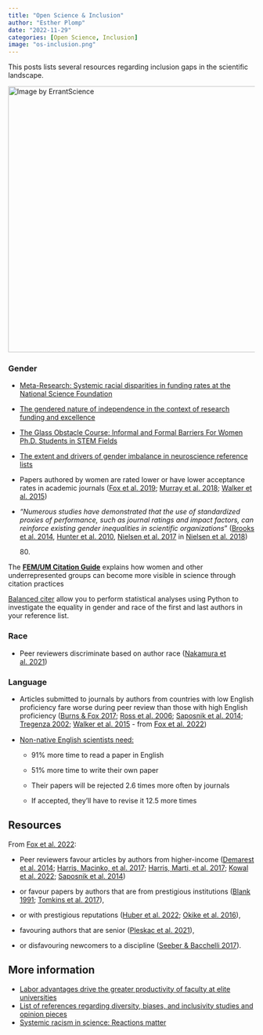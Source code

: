 ```yaml
---
title: "Open Science & Inclusion"
author: "Esther Plomp"
date: "2022-11-29"
categories: [Open Science, Inclusion]
image: "os-inclusion.png"
---
```


This posts lists several resources regarding inclusion gaps in the scientific landscape.

[![Image by ErrantScience](images/inclusive-piechart-01.jpeg){fig-alt="Rainbow pie chard with the title: Who can working in scienceA Pie Chart. The rainbow legend says: Everyone" width="542"}](https://mas.to/@errantscience/110497357181881613)

### Gender

-   [Meta-Research: Systemic racial disparities in funding rates at the National Science Foundation](https://doi.org/10.7554/eLife.83071)

-   [The gendered nature of independence in the context of research funding and excellence](https://doi.org/10.1007/s43545-022-00563-w)

-   [The Glass Obstacle Course: Informal and Formal Barriers For Women Ph.D. Students in STEM Fields](https://genderandset.open.ac.uk/index.php/genderandset/article/view/205)

-   [The extent and drivers of gender imbalance in neuroscience reference lists](https://doi.org/10.1038/s41593-020-0658-y)

-   Papers authored by women are rated lower or have lower acceptance rates in academic journals ([Fox et al. 2019](https://doi.org/10.1002/ece3.4993); [Murray et al. 2018](https://doi.org/10.1101/400515); [Walker et al. 2015](https://doi.org/10.12688/f1000research.6012.2))

-   *"Numerous studies have demonstrated that the use of standardized proxies of performance, such as journal ratings and impact factors, can reinforce existing gender inequalities in scientific organizations*" ([Brooks et al. 2014](https://doi.org/10.1016/j.respol.2013.12.005), [Hunter et al. 2010](https://doi.org/10.1177/0306312709358472), [Nielsen et al. 2017](https://doi.org/10.1080/03075079.2015.1075197) in [Nielsen et al. 2018](https://doi.org/10.1038/s41562-018-0433-1))

    80\.

The [**FEM/UM Citation Guide**](https://urldefense.com/v3/__https:/athenasangels.nl/index.php?option=com_acym&ctrl=fronturl&task=click&urlid=488&userid=2191&mailid=92__;!!PAKc-5URQlI!-Z7wHi2Bk7Ca7fpj2Q2ZB-t3G1A2LFDUKD1wHCFd4EF_emK8FnrWZYb9H3PeYVn4Q9NFCBXqqhTQmsnIrRoEsg$) explains how women and other underrepresented groups can become more visible in science through citation practices

[Balanced citer](https://github.com/mb3152/balanced_citer) allow you to perform statistical analyses using Python to investigate the equality in gender and race of the first and last authors in your reference list.

### Race

-   Peer reviewers discriminate based on author race ([Nakamura et al. 2021](https://doi.org/10.7554/%20eLife.71368))

### Language

-   Articles submitted to journals by authors from countries with low English proficiency fare worse during peer review than those with high English proficiency ([Burns & Fox 2017](https://doi.org/10.1007/s11192-017-2517-5); [Ross et al. 2006](https://doi.org/10.1001/jama.295.14.1675); [Saposnik et al. 2014](https://doi.org/10.1161/STROKEAHA.114.005413); [Tregenza 2002](https://doi.org/10.1016/S0169-5347(02)02545-4); [Walker et al. 2015](https://doi.org/10.12688/f1000research.6012.2) - from [Fox et al. 2022](https://doi.org/10.1111/1365-2435.14259){style="font-size: 11pt;"})

-   [Non-native English scientists need:](https://theconversation.com/non-native-english-speaking-scientists-work-much-harder-just-to-keep-up-global-research-reveals-208750)

    -   91% more time to read a paper in English

    -   51% more time to write their own paper

    -   Their papers will be rejected 2.6 times more often by journals

    -   If accepted, they'll have to revise it 12.5 more times

## Resources

From [Fox et al. 2022](https://doi.org/10.1111/1365-2435.14259):

-   Peer reviewers favour articles by authors from higher-income ([Demarest et al. 2014](https://doi.%20org/10.1007/s1119%202-014-%201354-%20z); [Harris, Macinko, et al. 2017](https://doi.org/10.1186/s12992-017-0304-y); [Harris, Marti, et al. 2017](https://doi.org/10.1377/hlthaff.2017.0773); [Kowal et al. 2022](https://doi.org/10.1007/s11192-021-04176-7); [Saposnik et al. 2014](https://doi.org/10.1161/STROKEAHA.114.005413))

-   or favour papers by authors that are from prestigious institutions ([Blank 1991](https://www.jstor.org/stable/2006906); [Tomkins et al. 2017](https://doi.org/10.1073/pnas.1707323114)),

-   or with prestigious reputations ([Huber et al. 2022](https://doi.org/10.1073/pnas.2205779119); [Okike et al. 2016](https://doi.org/10.1001/jama.2016.11014)),

-   favouring authors that are senior ([Pleskac et al. 2021](https://doi.org/10.31234/osf.io/q2tkw)),

-   or disfavouring newcomers to a discipline ([Seeber & Bacchelli 2017](https://doi.org/10.1007/s11192-017-2264-7)).

## More information

-   [Labor advantages drive the greater productivity of faculty at elite universities](https://doi.org/10.1126/sciadv.abq7056)
-   [List of references regarding diversity, biases, and inclusivity studies and opinion pieces](https://www.winrepo.org/publications/)
-   [Systemic racism in science: Reactions matter](https://www.science.org/doi/10.1126/science.adj7675)
